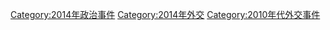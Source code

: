 [[Category:2014年政治事件|Category:2014年政治事件]]
[[Category:2014年外交|Category:2014年外交]]
[[Category:2010年代外交事件|Category:2010年代外交事件]]
